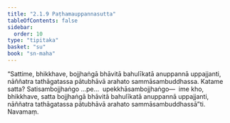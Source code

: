 ```yaml
---
title: "2.1.9 Paṭhamauppannasutta"
tableOfContents: false
sidebar:
  order: 10
type: "tipitaka"
basket: "su"
book: "sn-maha"
---
```



<DynamicBreadcrumb />

<Division number="190" book="sn-maha">

<Paragraph number="416" book="sn-maha">
“Sattime, bhikkhave, bojjhaṅgā bhāvitā bahulīkatā anuppannā uppajjanti, nāññatra tathāgatassa pātubhāvā arahato sammāsambuddhassa. Katame satta? Satisambojjhaṅgo …pe…  upekkhāsambojjhaṅgo—  ime kho, bhikkhave, satta bojjhaṅgā bhāvitā bahulīkatā anuppannā uppajjanti, nāññatra tathāgatassa pātubhāvā arahato sammāsambuddhassā”ti.

</Paragraph>
</Division>

<Paragraph number="417" type="center" book="sn-maha">
Navamaṃ.
</Paragraph>